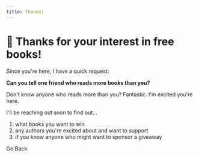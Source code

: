 ```yaml
---
title: Thanks!
---
```



# 🙌 Thanks for your interest in free books!

Since you're here, I have a quick request:

**Can you tell one friend who reads more books than you?**

Don't know anyone who reads more than you? Fantastic. I'm excited you're here.

I'll be reaching out soon to find out...
1. what books you want to win
2. any authors you're excited about and want to support
3. if you know anyone who might want to sponsor a giveaway

<Link to="/">
  Go Back
</Link>